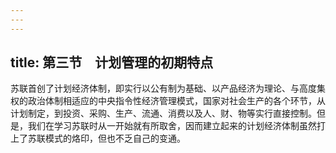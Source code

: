 ```yaml
---
---
---
```

title: 第三节　计划管理的初期特点
---




苏联首创了计划经济体制，即实行以公有制为基础、以产品经济为理论、与高度集权的政治体制相适应的中央指令性经济管理模式，国家对社会生产的各个环节，从计划制定，到投资、采购、生产、流通、消费以及人、财、物等实行直接控制。但是，我们在学习苏联时从一开始就有所取舍，因而建立起来的计划经济体制虽然打上了苏联模式的烙印，但也不乏自己的变通。